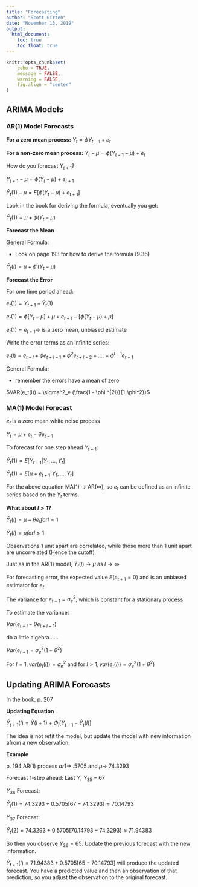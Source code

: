 ```yaml
---
title: "Forecasting"
author: "Scott Girten"
date: "November 13, 2019"
output:
  html_document:
    toc: true
    toc_float: true
---
```


```r
knitr::opts_chunk$set(
	echo = TRUE,
	message = FALSE,
	warning = FALSE,
	fig.align = "center"
)
```

## ARIMA Models

### AR(1) Model Forecasts

**For a zero mean process:**
$Y_t = \phi Y_{t-1} + e_t$

**For a non-zero mean process:**
$Y_t - \mu = \phi (Y_{t-1} - \mu) + e_t$

How do you forecast $Y_{t+1}$?

$Y_{t+1} - \mu = \phi (Y_t - \mu) + e_{t+1}$


$\hat{Y}_t(1) - \mu = E[\phi (Y_t - \mu) + e_{t+1}]$

Look in the book for deriving the formula, eventually you get:

$\hat{Y}_t(1) = \mu + \phi (Y_t - \mu)$

**Forecast the Mean**

General Formula:

 * Look on page 193 for how to derive the formula (9.36)

$\hat{Y}_t(l) = \mu + \phi^l (Y_t - \mu)$


**Forecast the Error**

For one time period ahead:

$e_t(1) = Y_{t+1} - \hat{Y}_t(1)$

$e_t(1) = \phi [Y_t-\mu] + \mu + e_{t+1} - [\phi (Y_t - \mu) + \mu]$

$e_t(1) = e_{t+1} \rightarrow$ is a zero mean, unbiased estimate

Write the error terms as an infinite series:

$e_t(l) = e_{t+l} + \phi e_{t+l-1} + \phi^2 e_{t+l-2} + .... + \phi^{l-1} e_{t+1}$


General Formula:

  * remember the errors have a mean of zero

$VAR(e_t(l)) = \sigma^2_e (\frac{1 - \phi ^{2l}}{1-\phi^2})$

### MA(1) Model Forecast

$e_t$ is a zero mean white noise process

$Y_t = \mu + e_t - \theta e_{t-1}$

To forecast for one step ahead $Y_{t+1}$:

$\hat{Y}_t(1) = E[Y_{t+1} \rvert Y_1, ..., Y_t]$

$\hat{Y}_t(1) = E[\mu + e_{t+1} \rvert Y_1, ..., Y_t]$

For the above equation MA(1) $\rightarrow$ AR($\infty$), so $e_t$ can be defined as an infinite series based on the $Y_t$ terms.

**What about $l > 1$?**

$\hat{Y}_t(l)  =  \mu - \theta e_t for l = 1$

$\hat{Y}_t(l)  = \mu for l > 1$

Observations 1 unit apart are correlated, while those more than 1 unit apart are uncorrelated (Hence the cutoff)

Just as in the AR(1) model, $\hat{Y}_t (l) \rightarrow \mu$ as $l \rightarrow \infty$

For forecasting error, the expected value $E(e_{t+1} = 0)$ and is an unbiased estimator for $e_t$

The variance for $e_{t+1} = \sigma_e^2$, which is constant for a stationary process

To estimate the variance:

$Var(e_{t+l} - \theta e_{t+l-1})$

do a little algebra......

$Var(e_{t+1} = \sigma_e^2(1 + \theta^2)$

For $l = 1, var(e_t(l)) = \sigma_e^2$ and for $l > 1, var(e_t(l)) = \sigma_e^2(1+\theta^2)$

## Updating ARIMA Forecasts

In the book, p. 207

**Updating Equation**

$\hat{Y}_{t+1}(l) = \hat{Y}(l+1) + \Phi_l [Y_{t-1} - \hat{Y}_t(l)]$

The idea is not refit the model, but update the model with new information afrom a new observation.

**Example**

p. 194 AR(1) process $ar1 \rightarrow$ .5705 and $\mu \rightarrow$ 74.3293

Forecast 1-step ahead:
Last $Y$, $Y_{35}$ = 67

$Y_{36}$ Forecast:

$\hat{Y}_t(1) = 74.3293 + 0.5705[67 - 74.3293] \approx 70.14793$

$Y_{37}$ Forecast:

$\hat{Y}_t(2) = 74.3293 + 0.5705[70.14793 - 74.3293] \approx 71.94383$

So then you observe $Y_{36} = 65$.  Update the previous forecast with the new information.

$\hat{Y}_{t+1}(l) = 71.94383 + 0.5705[65 - 70.14793]$ will produce the updated forecast.  You have a predicted value and then an observation of that prediction, so you adjust the observation to the original forecast.




